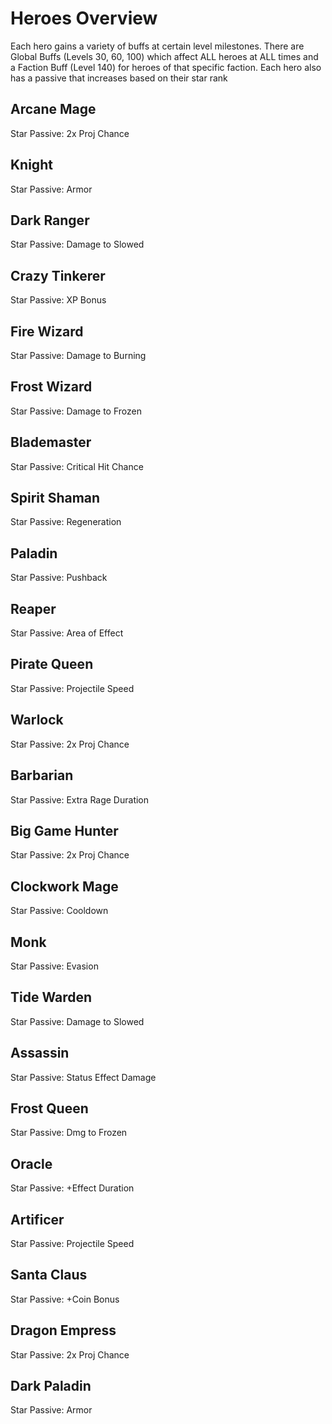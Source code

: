 
# Heroes Overview

Each hero gains a variety of buffs at certain level milestones. There are Global Buffs (Levels 30, 60, 100) which affect
ALL heroes at ALL times and a Faction Buff (Level 140) for heroes of that specific faction.
Each hero also has a passive that increases based on their star rank

## Arcane Mage

Star Passive: 2x Proj Chance

<HeroesOverview hero="Arcane Mage" />

## Knight

Star Passive: Armor

<HeroesOverview hero="Knight" />

## Dark Ranger

Star Passive: Damage to Slowed

<HeroesOverview hero="Dark Ranger" />

## Crazy Tinkerer

Star Passive: XP Bonus

<HeroesOverview hero="Crazy Tinkerer" />

## Fire Wizard

Star Passive: Damage to Burning

<HeroesOverview hero="Fire Wizard" />

## Frost Wizard

Star Passive: Damage to Frozen

<HeroesOverview hero="Frost Wizard" />

## Blademaster

Star Passive: Critical Hit Chance

<HeroesOverview hero="Blademaster" />

## Spirit Shaman

Star Passive: Regeneration

<HeroesOverview hero="Spirit Shaman" />

## Paladin

Star Passive: Pushback

<HeroesOverview hero="Paladin" />

## Reaper

Star Passive: Area of Effect

<HeroesOverview hero="Reaper" />

## Pirate Queen

Star Passive: Projectile Speed

<HeroesOverview hero="Pirate Queen" />

## Warlock

Star Passive: 2x Proj Chance

<HeroesOverview hero="Warlock" />

## Barbarian

Star Passive: Extra Rage Duration

<HeroesOverview hero="Barbarian" />

## Big Game Hunter

Star Passive: 2x Proj Chance

<HeroesOverview hero="Big Game Hunter" />

## Clockwork Mage

Star Passive: Cooldown

<HeroesOverview hero="Clockwork Mage" />

## Monk

Star Passive: Evasion

<HeroesOverview hero="Monk" />

## Tide Warden

Star Passive: Damage to Slowed

<HeroesOverview hero="Tide Warden" />

## Assassin

Star Passive: Status Effect Damage

<HeroesOverview hero="Assassin" />

## Frost Queen

Star Passive: Dmg to Frozen

<HeroesOverview hero="Frost Queen" />

## Oracle

Star Passive: +Effect Duration

<HeroesOverview hero="Oracle" />

## Artificer

Star Passive: Projectile Speed

<HeroesOverview hero="Artificer" />

## Santa Claus

Star Passive: +Coin Bonus

<HeroesOverview hero="Santa Claus" />

## Dragon Empress

Star Passive: 2x Proj Chance

<HeroesOverview hero="Dragon Empress" />

## Dark Paladin

Star Passive: Armor

<HeroesOverview hero="Dark Paladin" />
